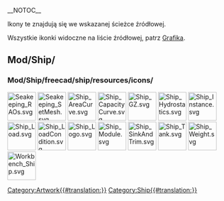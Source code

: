 __NOTOC__
<languages/>

Ikony te znajdują się we wskazanej ścieżce źródłowej. 

Wszystkie ikonki widoczne na liście źródłowej, patrz [[Artwork/pl|Grafika]].

==Mod/Ship/ ==

===Mod/Ship/freecad/ship/resources/icons/ ===

[[File:Seakeeping_RAOs.svg|64px]]
[[File:Seakeeping_SetMesh.svg|64px]]
[[File:Ship_AreaCurve.svg|64px]]
[[File:Ship_CapacityCurve.svg|64px]]
[[File:Ship_GZ.svg|64px]]
[[File:Ship_Hydrostatics.svg|64px]]
[[File:Ship_Instance.svg|64px]]
[[File:Ship_Load.svg|64px]]
[[File:Ship_LoadCondition.svg|64px]]
[[File:Ship_Logo.svg|64px]]
[[File:Ship_Module.svg|64px]]
[[File:Ship_SinkAndTrim.svg|64px]]
[[File:Ship_Tank.svg|64px]]
[[File:Ship_Weight.svg|64px]]
[[File:Workbench_Ship.svg|64px]]


[[Category:Artwork{{#translation:}}]]
<noinclude>[[Category:Ship{{#translation:}}]]</noinclude> <!-- we don't want this transcluded -->